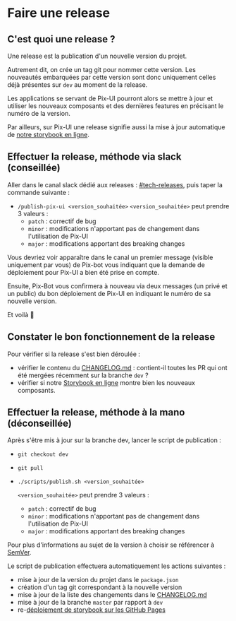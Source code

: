
<Meta title='Développement/Faire une release' />

# Faire une release

## C'est quoi une release ?

Une release est la publication d'un nouvelle version du projet.

Autrement dit, on crée un tag git pour nommer cette version. Les nouveautés embarquées par cette version sont donc
uniquement celles déjà présentes sur `dev` au moment de la release.

Les applications se servant de Pix-UI pourront alors se mettre à jour et utiliser les nouveaux composants et des
dernières features en précisant le numéro de la version.

Par ailleurs, sur Pix-UI une release signifie aussi la mise à jour automatique de [notre storybook en ligne](https://storybook.pix.fr/).

## Effectuer la release, méthode via slack (conseillée)

Aller dans le canal slack dédié aux releases : [#tech-releases](https://1024pix.slack.com/archives/CVAMDQYHY), puis taper la commande suivante :
- `/publish-pix-ui <version_souhaitée>`
    `<version_souhaitée>` peut prendre 3 valeurs :
    - `patch` : correctif de bug
    - `minor` : modifications n'apportant pas de changement dans l'utilisation de Pix-UI
    - `major` : modifications apportant des breaking changes

Vous devriez voir apparaître dans le canal un premier message (visible uniquement par vous) de Pix-bot vous indiquant
que la demande de déploiement pour Pix-UI a bien été prise en compte.

Ensuite, Pix-Bot vous confirmera à nouveau via deux messages (un privé et un public) du bon déploiement de Pix-UI en
indiquant le numéro de sa nouvelle version.

Et voilà 🎉

## Constater le bon fonctionnement de la release

Pour vérifier si la release s'est bien déroulée :
- vérifier le contenu du [CHANGELOG.md](../CHANGELOG.md) : contient-il toutes les PR qui ont été mergées récemment sur la branche `dev` ?
- vérifier si notre [Storybook en ligne](https://1024pix.github.io/pix-ui/) montre bien les nouveaux composants.


## Effectuer la release, méthode à la mano (déconseillée)
Après s'être mis à jour sur la branche dev, lancer le script de publication :
- `git checkout dev`
- `git pull`
- `./scripts/publish.sh <version_souhaitée>`

  `<version_souhaitée>` peut prendre 3 valeurs :
    - `patch` : correctif de bug
    - `minor` : modifications n'apportant pas de changement dans l'utilisation de Pix-UI
    - `major` : modifications apportant des breaking changes

Pour plus d'informations au sujet de la version à choisir se référencer à [SemVer](https://semver.org/lang/fr/).

Le script de publication effectuera automatiquement les actions suivantes :
- mise à jour de la version du projet dans le `package.json`
- création d'un tag git correspondant à la nouvelle version
- mise à jour de la liste des changements dans le [CHANGELOG.md](../CHANGELOG.md)
- mise à jour de la branche `master` par rapport à `dev`
- re-[déploiement de storybook sur les GitHub Pages](/?path=/docs/développement-storybook--page)


